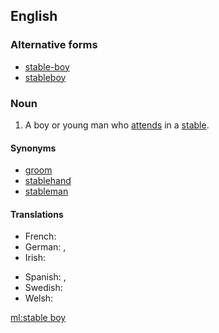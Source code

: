 ==English==

===Alternative forms===
*[[stable-boy]]
*[[stableboy]]

===Noun===
{{en-noun|head=[[stable]] [[boy]]}}

# A boy or young man who [[attend]]s in a [[stable]].

====Synonyms====
*[[groom]]
*[[stablehand]]
*[[stableman]]

====Translations====
{{trans-top|boy or young man who attends in a stable}}
* French: {{t|fr|garçon d'écurie|m}}
*German: {{t|de|Stalljunge|m}}, {{t|de|Stallknecht|m}}
* Irish: {{t|ga|buachaill stábla|m}}
{{trans-mid}}
* Spanish: {{t|es|mozo de cuadra|m}}, {{t|es|mozo de establo|m}}
* Swedish: {{t|sv|stalledräng|c}}
* Welsh: {{t|cy|gwas stabl|m}}
{{trans-bottom}}

[[ml:stable boy]]